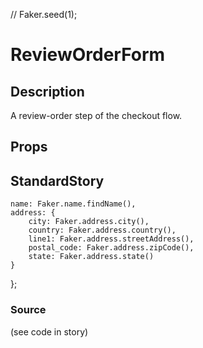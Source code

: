 //
Faker.seed(1);

<Meta title="forms/review-order-form" component={ReviewOrderForm} />

# ReviewOrderForm

## Description
A review-order step of the checkout flow.

## Props
<Props of={ReviewOrderForm} />

## StandardStory
	name: Faker.name.findName(),
	address: {
		city: Faker.address.city(),
		country: Faker.address.country(),
		line1: Faker.address.streetAddress(),
		postal_code: Faker.address.zipCode(),
		state: Faker.address.state()
	}
};

<Preview>
	<Story name="standard">
		<Context value={{ orderDetails, billingDetails }}>
			<div style={{ width: 800 }}>
				<ReviewOrderForm onBack={action("onBack")} />
			</div>
		</Context>
	</Story>
</Preview>

### Source
(see code in story)
